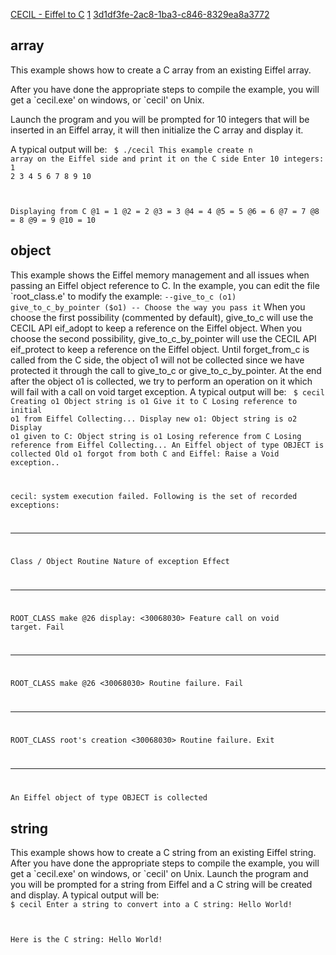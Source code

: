 [[Property:title|CECIL - Eiffel to C]]
[[Property:weight|1]]
[[Property:uuid|3d1df3fe-2ac8-1ba3-c846-8329ea8a3772]]
==array==

This example shows how to create a C array from an existing Eiffel array. 

After you have done the appropriate steps to compile the example, you will get a `cecil.exe' on windows, or `cecil' on Unix. 

Launch the program and you will be prompted for 10 integers that will be inserted in an Eiffel array, it will then initialize the C array and display it. 

A typical output will be:
<code>
$ ./cecil
This example create n array on the Eiffel side and print it on the C side
Enter 10 integers:
1
2
3
4
5
6
7
8
9
10

Displaying from C
@1 = 1
@2 = 2
@3 = 3
@4 = 4
@5 = 5
@6 = 6
@7 = 7
@8 = 8
@9 = 9
@10 = 10
</code>

==object==
This example shows the Eiffel memory management and all issues when passing an Eiffel object reference to C. In the example, you can edit the file `root_class.e' to modify the example: 
<code>
--give_to_c (o1)
give_to_c_by_pointer ($o1) -- Choose the way you pass it
</code>
When you choose the first possibility (commented by default), give_to_c will use the CECIL API eif_adopt to keep a reference on the Eiffel object. When you choose the second possibility, give_to_c_by_pointer will use the CECIL API eif_protect to keep a reference on the Eiffel object. Until forget_from_c is called from the C side, the object o1 will not be collected since we have protected it through the call to give_to_c or give_to_c_by_pointer. At the end after the object o1 is collected, we try to perform an operation on it which will fail with a call on void target exception. A typical output will be: 
<code>
$ cecil
Creating o1
Object string is o1
Give it to C
Losing reference to initial o1 from Eiffel
Collecting...
Display new o1:
Object string is o2
Display o1 given to C:
Object string is o1
Losing reference from C
Losing reference from Eiffel
Collecting...
An Eiffel object of type OBJECT is collected
Old o1 forgot from both C and Eiffel:
Raise a Void exception..

cecil: system execution failed.
Following is the set of recorded exceptions:
-------------------------------------------------------------------------------
Class / Object Routine Nature of exception Effect
-------------------------------------------------------------------------------
ROOT_CLASS make @26 display:
<30068030> Feature call on void target. Fail
-------------------------------------------------------------------------------
ROOT_CLASS make @26
<30068030> Routine failure. Fail
-------------------------------------------------------------------------------
ROOT_CLASS root's creation
<30068030> Routine failure. Exit
-------------------------------------------------------------------------------
An Eiffel object of type OBJECT is collected
</code>

==string==
This example shows how to create a C string from an existing Eiffel string. After you have done the appropriate steps to compile the example, you will get a `cecil.exe' on windows, or `cecil' on Unix. Launch the program and you will be prompted for a string from Eiffel and a C string will be created and display. A typical output will be: 
<code>
$ cecil
Enter a string to convert into a C string:
Hello World!

Here is the C string:
Hello World!
</code>




